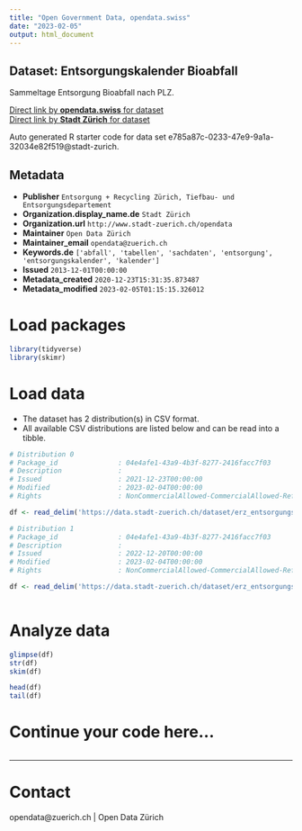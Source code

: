 ```yaml
---
title: "Open Government Data, opendata.swiss"
date: "2023-02-05"
output: html_document
---
```


## Dataset: Entsorgungskalender Bioabfall

Sammeltage Entsorgung Bioabfall nach PLZ.

[Direct link by **opendata.swiss** for dataset](https://opendata.swiss/de/dataset/entsorgungskalender-bioabfall1)<br>
[Direct link by **Stadt Zürich** for dataset](https://data.stadt-zuerich.ch/dataset/erz_entsorgungskalender_bioabfall)

Auto generated R starter code for data set e785a87c-0233-47e9-9a1a-32034e82f519@stadt-zurich.

## Metadata

- **Publisher** `Entsorgung + Recycling Zürich, Tiefbau- und Entsorgungsdepartement`
- **Organization.display_name.de** `Stadt Zürich`
- **Organization.url** `http://www.stadt-zuerich.ch/opendata`
- **Maintainer** `Open Data Zürich`
- **Maintainer_email** `opendata@zuerich.ch`
- **Keywords.de** `['abfall', 'tabellen', 'sachdaten', 'entsorgung', 'entsorgungskalender', 'kalender']`
- **Issued** `2013-12-01T00:00:00`
- **Metadata_created** `2020-12-23T15:31:35.873487`
- **Metadata_modified** `2023-02-05T01:15:15.326012`


# Load packages

```r

library(tidyverse)
library(skimr)

```

# Load data

-   The dataset has 2 distribution(s) in CSV format.
-   All available CSV distributions are listed below and can be read into a tibble.

```r

# Distribution 0
# Package_id               : 04e4afe1-43a9-4b3f-8277-2416facc7f03
# Description              : 
# Issued                   : 2021-12-23T00:00:00
# Modified                 : 2023-02-04T00:00:00
# Rights                   : NonCommercialAllowed-CommercialAllowed-ReferenceNotRequired

df <- read_delim('https://data.stadt-zuerich.ch/dataset/erz_entsorgungskalender_bioabfall/download/entsorgungskalender_bioabfall_2022.csv')

# Distribution 1
# Package_id               : 04e4afe1-43a9-4b3f-8277-2416facc7f03
# Description              : 
# Issued                   : 2022-12-20T00:00:00
# Modified                 : 2023-02-04T00:00:00
# Rights                   : NonCommercialAllowed-CommercialAllowed-ReferenceNotRequired

df <- read_delim('https://data.stadt-zuerich.ch/dataset/erz_entsorgungskalender_bioabfall/download/entsorgungskalender_bioabfall_2023.csv')



```

# Analyze data

```r

glimpse(df)
str(df)
skim(df)

head(df)
tail(df)

```

# Continue your code here...

```r

```

------------------------------------------------------------------------

# Contact

opendata@zuerich.ch | Open Data Zürich
